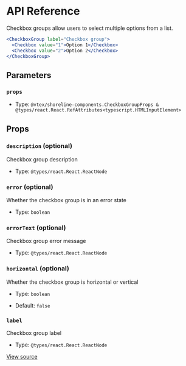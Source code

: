 # API Reference

Checkbox groups allow users to select multiple options from a list.

```jsx
<CheckboxGroup label="Checkbox group">
  <Checkbox value="1">Option 1</Checkbox>
  <Checkbox value="2">Option 2</Checkbox>
</CheckboxGroup>
```

## Parameters

### `props`

- Type: `@vtex/shoreline-components.CheckboxGroupProps & @types/react.React.RefAttributes<typescript.HTMLInputElement>`

## Props

### `description` (optional)

Checkbox group description

- Type: `@types/react.React.ReactNode`

### `error` (optional)

Whether the checkbox group is in an error state

- Type: `boolean`

### `errorText` (optional)

Checkbox group error message

- Type: `@types/react.React.ReactNode`

### `horizontal` (optional)

Whether the checkbox group is horizontal or vertical

- Type: `boolean`

- Default: `false`

### `label`

Checkbox group label

- Type: `@types/react.React.ReactNode`

[View source](https://github.com/vtex/shoreline/blob/ad4693b44/packages/components/src/checkbox/checkbox-group.tsx#L18)
